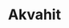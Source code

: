 ---
slug: akvahit
link: /projects/akvahit/
category: 'projects'
title: Akvahit
publicData: Sep 11th 2020
pagesCount: 12
pages: 
    - page:
        - image: ../../assets/images/projects/project-360-akvahit/akvahit-0.png
        - title: Главная,
    - page:
        - image: ../../assets/images/projects/project-360-akvahit/akvahit-1.png
        - title: О нас,
    - page:
        - image: ../../assets/images/projects/project-360-akvahit/akvahit-2.png
        - title: Бренды,
    - page:
        - image: ../../assets/images/projects/project-360-akvahit/akvahit-3.png
        - title: Корзина,
    - page:
        - image: ../../assets/images/projects/project-360-akvahit/akvahit-4.png
        - title: Контакты,
    - page:
        - image: ../../assets/images/projects/project-360-akvahit/akvahit-5.png
        - title: Доставка,
    - page:
        - image: ../../assets/images/projects/project-360-akvahit/akvahit-6.png
        - title: Гарантия,
    - page:
        - image: ../../assets/images/projects/project-360-akvahit/akvahit-7.png
        - title: Заказ,
    - page:
        - image: ../../assets/images/projects/project-360-akvahit/akvahit-8.png
        - title: Оплата,
    - page:
        - image: ../../assets/images/projects/project-360-akvahit/akvahit-9.png
        - title: Продукты,
    - page:
        - image: ../../assets/images/projects/project-360-akvahit/akvahit-10.png
        - title: Возврат,
    - page:
        - image: ../../assets/images/projects/project-360-akvahit/akvahit-11.png
        - title: Детали
sortIdx: 360
---